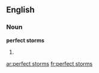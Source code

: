 ==English==

===Noun===
'''perfect storms'''

# {{plural of|[[perfect storm]]}}

[[ar:perfect storms]]
[[fr:perfect storms]]